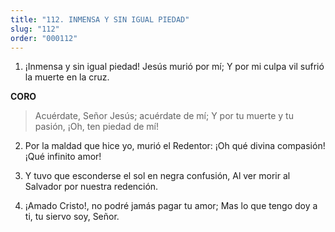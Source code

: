 ```yaml
---
title: "112. INMENSA Y SIN IGUAL PIEDAD"
slug: "112"
order: "000112"
---
```


1. ¡Inmensa y sin igual piedad! Jesús murió por mí; Y por mi culpa vil sufrió la muerte en la cruz.
 
**CORO**
>Acuérdate, Señor Jesús; acuérdate de mí; Y por tu muerte y tu pasión,
¡Oh, ten piedad de mí!

2.	Por la maldad que hice yo, murió el Redentor:
¡Oh qué divina compasión! ¡Qué infinito amor!

3.	Y tuvo que esconderse el sol en negra confusión, Al ver morir al Salvador por nuestra redención.

4.	¡Amado Cristo!, no podré jamás pagar tu amor; Mas lo que tengo doy a ti, tu siervo soy, Señor.

